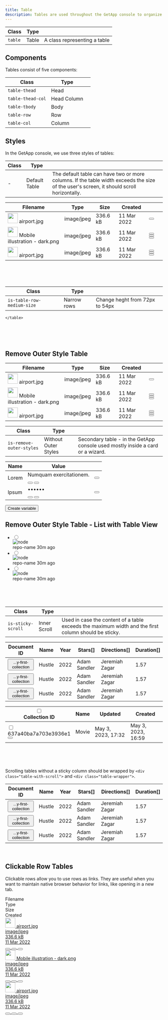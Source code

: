 ```yaml
---
title: Table
description: Tables are used throughout the GetApp console to organize and display data.
---
```


| Class   | Type  |                              |
| ------- | ----- | ---------------------------- |
| `table` | Table | A class representing a table |

## Components

Tables consist of five components:

| Class             | Type        |     |
| ----------------- | ----------- | --- |
| `table-thead`     | Head        |     |
| `table-thead-col` | Head Column |     |
| `table-tbody`     | Body        |     |
| `table-row`       | Row         |     |
| `table-col`       | Column      |     |

## Styles

In the GetApp console, we use three styles of tables:

| Class | Type          |                                                                                                                                          |
| ----- | ------------- | ---------------------------------------------------------------------------------------------------------------------------------------- |
| -     | Default Table | The default table can have two or more columns. If the table width exceeds the size of the user's screen, it should scroll horizontally. |

<Preview center>
<table class="table is-selected-columns-mobile">
    <thead class="table-thead">
    <tr class="table-row">
        <th class="table-thead-col"><span class="eyebrow-heading-3">Filename</span></th>
        <th class="table-thead-col is-only-desktop" style="--p-col-width:140">
            <span class="eyebrow-heading-3">Type</span>
        </th>
        <th class="table-thead-col is-only-desktop" style="--p-col-width:100">
            <span class="eyebrow-heading-3">Size</span>
        </th>
        <th class="table-thead-col is-only-desktop" style="--p-col-width:120">
            <span class="eyebrow-heading-3">Created</span>
        </th>
        <th class="table-thead-col" style="--p-col-width:40">
        </th>
    </tr>
    </thead>
    <tbody class="table-tbody">
    <tr class="table-row">
        <td class="table-col" data-title="Name">
            <div class="u-inline-flex u-cross-center u-gap-12">
                <span class="image">
                     <img
                             class="avatar"
                             width="32"
                             height="32"
                             src="https://unsplash.it/41"
                             alt=""
                     />
                </span>
                <span class="text u-break-word u-line-height-1-5">airport.jpg</span>
            </div>
        </td>
        <td class="table-col is-only-desktop" data-title="Type">
            <div class="tag"><span class="text">image/jpeg</span></div>
        </td>
        <td class="table-col is-only-desktop" data-title="Size">
            <span class="text">336.6 kB</span>
        </td>
        <td class="table-col is-only-desktop" data-title="Created">
            <time class="text">11 Mar 2022</time>
        </td>
        <td class="table-col u-overflow-visible">
              <button class="button is-text is-only-icon" aria-label="more options">
                <span class="icon-dots-horizontal" aria-hidden="true"></span>
            </button>
        </td>
    </tr>
    <tr class="table-row">
        <td class="table-col" data-title="Name">
            <div class="u-inline-flex u-cross-center u-gap-12">
                <span class="image">
                     <img
                             class="avatar"
                             width="32"
                             height="32"
                             src="https://unsplash.it/40"
                             alt=""
                     />
                </span>
                <span class="text u-break-word u-line-height-1-5">Mobile illustration - dark.png</span>
            </div>
        </td>
        <td class="table-col is-only-desktop" data-title="Type">
            <div class="tag"><span class="text">image/jpeg</span></div>
        </td>
        <td class="table-col is-only-desktop" data-title="Size">
            <span class="text">336.6 kB</span>
        </td>
        <td class="table-col is-only-desktop" data-title="Created">
            <time class="text">11 Mar 2022</time>
        </td>
        <td class="table-col">
            <div class="u-flex">
                <button class="button is-text is-only-icon u-hide" aria-label="refresh">
                    <span class="icon-refresh" aria-hidden="true"></span>
                </button>
                <button class="button is-text is-only-icon u-hide" aria-label="delete item">
                    <span class="icon-trash" aria-hidden="true"></span>
                </button>
                <button class="button is-text is-only-icon" aria-label="more options">
                    <span class="icon-dots-horizontal" aria-hidden="true"></span>
                </button>
            </div>
        </td>
    </tr>
    <tr class="table-row">
        <td class="table-col" data-title="Name">
            <div class="u-inline-flex u-cross-center u-gap-12">
                <span class="image">
                     <img
                             class="avatar"
                             width="32"
                             height="32"
                             src="https://unsplash.it/442"
                             alt=""
                     />
                </span>
                <span class="text u-break-word u-line-height-1-5">airport.jpg</span>
            </div>
        </td>
        <td class="table-col is-only-desktop" data-title="Type">
            <div class="tag"><span class="text">image/jpeg</span></div>
        </td>
        <td class="table-col is-only-desktop" data-title="Size">
            <span class="text">336.6 kB</span>
        </td>
        <td class="table-col is-only-desktop" data-title="Created">
            <time class="text">11 Mar 2022</time>
        </td>
        <td class="table-col">
            <div class="u-flex">
                <button class="button is-text is-only-icon u-hide" aria-label="refresh">
                    <span class="icon-refresh" aria-hidden="true"></span>
                </button>
                <button class="button is-text is-only-icon u-hide" aria-label="delete item">
                    <span class="icon-trash" aria-hidden="true"></span>
                </button>
                <button class="button is-text is-only-icon" aria-label="more options">
                    <span class="icon-dots-horizontal" aria-hidden="true"></span>
                </button>
            </div>
        </td>
    </tr>
    </tbody>

</table>
</Preview><br /><br /><br />

| Class                      | Type                 |                                                                                  |
| -------------------------- | -------------------- | -------------------------------------------------------------------------------- |
| `is-table-row-medium-size` | Narrow rows          | Change heght from 72px to 54px                                                   |

<Preview center>
    <table class="table is-table-row-medium-size">
        <thead class="table-thead">
        <tr class="table-row">
            <th class="table-thead-col"><span class="eyebrow-heading-3">Filename</span></th>
            <th class="table-thead-col is-only-desktop" style="--p-col-width:140">
                <span class="eyebrow-heading-3">Type</span>
            </th>
            <th class="table-thead-col is-only-desktop" style="--p-col-width:100">
                <span class="eyebrow-heading-3">Size</span>
            </th>
            <th class="table-thead-col is-only-desktop" style="--p-col-width:120">
                <span class="eyebrow-heading-3">Created</span>
            </th>
            <th class="table-thead-col" style="--p-col-width:40">
            </th>
        </tr>
        </thead>
        <tbody class="table-tbody">
        <tr class="table-row">
            <td class="table-col" data-title="Name">
                <div class="u-inline-flex u-cross-center u-gap-12">
                <span class="image">
                     <img
                         class="avatar"
                         width="32"
                         height="32"
                         src="https://unsplash.it/41"
                         alt=""
                     />
                </span>
                    <span class="text u-break-word u-line-height-1-5">airport.jpg</span>
                </div>
            </td>
            <td class="table-col is-only-desktop" data-title="Type">
                <div class="tag"><span class="text">image/jpeg</span></div>
            </td>
            <td class="table-col is-only-desktop" data-title="Size">
                <span class="text">336.6 kB</span>
            </td>
            <td class="table-col is-only-desktop" data-title="Created">
                <time class="text">11 Mar 2022</time>
            </td>
            <td class="table-col u-overflow-visible">
                <button class="button is-text is-only-icon" aria-label="more options">
                    <span class="icon-dots-horizontal" aria-hidden="true"></span>
                </button>
            </td>
        </tr>
        <tr class="table-row">
            <td class="table-col" data-title="Name">
                <div class="u-inline-flex u-cross-center u-gap-12">
                <span class="image">
                     <img
                         class="avatar"
                         width="32"
                         height="32"
                         src="https://unsplash.it/40"
                         alt=""
                     />
                </span>
                    <span class="text u-break-word u-line-height-1-5">Mobile illustration - dark.png</span>
                </div>
            </td>
            <td class="table-col is-only-desktop" data-title="Type">
                <div class="tag"><span class="text">image/jpeg</span></div>
            </td>
            <td class="table-col is-only-desktop" data-title="Size">
                <span class="text">336.6 kB</span>
            </td>
            <td class="table-col is-only-desktop" data-title="Created">
                <time class="text">11 Mar 2022</time>
            </td>
            <td class="table-col">
                <div class="u-flex">
                    <button class="button is-text is-only-icon u-hide" aria-label="refresh">
                        <span class="icon-refresh" aria-hidden="true"></span>
                    </button>
                    <button class="button is-text is-only-icon u-hide" aria-label="delete item">
                        <span class="icon-trash" aria-hidden="true"></span>
                    </button>
                    <button class="button is-text is-only-icon" aria-label="more options">
                        <span class="icon-dots-horizontal" aria-hidden="true"></span>
                    </button>
                </div>
            </td>
        </tr>
        <tr class="table-row">
            <td class="table-col" data-title="Name">
                <div class="u-inline-flex u-cross-center u-gap-12">
                <span class="image">
                     <img
                         class="avatar"
                         width="32"
                         height="32"
                         src="https://unsplash.it/442"
                         alt=""
                     />
                </span>
                    <span class="text u-break-word u-line-height-1-5">airport.jpg</span>
                </div>
            </td>
            <td class="table-col is-only-desktop" data-title="Type">
                <div class="tag"><span class="text">image/jpeg</span></div>
            </td>
            <td class="table-col is-only-desktop" data-title="Size">
                <span class="text">336.6 kB</span>
            </td>
            <td class="table-col is-only-desktop" data-title="Created">
                <time class="text">11 Mar 2022</time>
            </td>
            <td class="table-col">
                <div class="u-flex">
                    <button class="button is-text is-only-icon u-hide" aria-label="refresh">
                        <span class="icon-refresh" aria-hidden="true"></span>
                    </button>
                    <button class="button is-text is-only-icon u-hide" aria-label="delete item">
                        <span class="icon-trash" aria-hidden="true"></span>
                    </button>
                    <button class="button is-text is-only-icon" aria-label="more options">
                        <span class="icon-dots-horizontal" aria-hidden="true"></span>
                    </button>
                </div>
            </td>
        </tr>
        </tbody>

    </table>
</Preview><br /><br /><br />

## Remove Outer Style Table

| Class                    | Type                 |                                                                                  |
| ------------------------ | -------------------- | -------------------------------------------------------------------------------- |
| `is-remove-outer-styles` | Without Outer Styles | Secondary table - in the GetApp console used mostly inside a card or a wizard. |

<Preview center>
  <section class="card">
    <table class="table is-remove-outer-styles">
      <thead class="table-thead">
        <tr class="table-row">
          <th class="table-thead-col">
            <span class="eyebrow-heading-3">Name</span>
          </th>
          <th class="table-thead-col">
            <span class="eyebrow-heading-3">Value</span>
          </th>
          <th class="table-thead-col" style="--p-col-width:40"></th>
        </tr>
      </thead>
      <tbody class="table-tbody">
        <tr class="table-row">
          <td class="table-col" data-title="Name">
            <span class="text">Lorem</span>
          </td>
          <td class="table-col u-overflow-visible" data-title="value">
            <div class="interactive-text-output">
              <span class="text">Numquam exercitationem.</span>
              <div class="u-flex u-cross-child-start u-gap-8">
                <button
                  class="interactive-text-output-button"
                  aria-label="show hidden text"
                >
                  <span class="icon-eye-off" aria-hidden="true"></span>
                </button>
                <button
                  class="interactive-text-output-button"
                  aria-label="copy text"
                >
                  <span class="icon-duplicate" aria-hidden="true"></span>
                </button>
              </div>
            </div>
          </td>
          <td class="table-col u-overflow-visible" data-title="options">
            <button
              class="button is-text is-only-icon"
              aria-label="more options"
            >
              <span class="icon-dots-horizontal" aria-hidden="true"></span>
            </button>
          </td>
        </tr>
        <tr class="table-row">
          <td class="table-col" data-title="Name">
            <span class="text">Ipsum</span>
          </td>
          <td class="table-col u-overflow-visible" data-title="value">
            <div class="interactive-text-output">
              <span class="text">••••••</span>
              <div class="u-flex u-cross-child-start u-gap-8">
                <button
                  class="interactive-text-output-button"
                  aria-label="show hidden text"
                >
                  <span class="icon-eye" aria-hidden="true"></span>
                </button>
                <button
                  class="interactive-text-output-button"
                  aria-label="copy text"
                >
                  <span class="icon-duplicate" aria-hidden="true"></span>
                </button>
              </div>
            </div>
          </td>
          <td class="table-col u-overflow-visible" data-title="options">
            <button
              class="button is-text is-only-icon"
              aria-label="more options"
            >
              <span class="icon-dots-horizontal" aria-hidden="true"></span>
            </button>
          </td>
        </tr>
      </tbody>
    </table>
    <div class="u-flex u-margin-block-start-16">
      <button class="button is-text u-padding-inline-0" type="button">
        <span class="icon-plus" aria-hidden="true"></span>
        <span class="text">Create variable</span>
      </button>
    </div>
  </section>
</Preview>

## Remove Outer Style Table - List with Table View

<Preview center>
    <section class="card">
        <ul class="table is-remove-outer-styles u-sep-block-start">
            <li class="table-row">
                <label class="table-col u-cursor-pointer">
                    <div class="u-flex u-cross-center u-gap-8">
                        <input class="is-small u-margin-inline-end-8" type="radio" name="a" />
                        <div class="avatar is-size-x-small">
                            <img src="/assets/node.234c8244.svg" alt="node" />
                        </div>
                        <div class="u-flex u-gap-8">
                            <span class="text">repo-name</span>
                            <time class="u-color-text-gray" datetime="2011-11-18T14:54:39.929">30m ago</time>
                        </div>
                    </div>
                </label>
            </li>
            <li class="table-row">
                <label class="table-col u-cursor-pointer">
                    <div class="u-flex u-cross-center u-gap-8">
                        <input class="is-small u-margin-inline-end-8" type="radio" name="a" />
                        <div class="avatar is-size-x-small">
                            <img src="/assets/node.234c8244.svg" alt="node" />
                        </div>
                        <div class="u-flex u-gap-8">
                            <span class="text">repo-name</span>
                            <time class="u-color-text-gray" datetime="2011-11-18T14:54:39.929">30m ago</time>
                        </div>
                    </div>
                </label>
            </li>
            <li class="table-row">
                <label class="table-col u-cursor-pointer">
                    <div class="u-flex u-cross-center u-gap-8">
                        <input class="is-small u-margin-inline-end-8" type="radio" name="a" />
                        <div class="avatar is-size-x-small">
                            <img src="/assets/node.234c8244.svg" alt="node" />
                        </div>
                        <div class="u-flex u-gap-8">
                            <span class="text">repo-name</span>
                            <time class="u-color-text-gray" datetime="2011-11-18T14:54:39.929">30m ago</time>
                        </div>
                    </div>
                </label>
            </li>
        </ul>
    </section>
</Preview>
<br />
<br />
<br />




| Class              | Type         |                                                                                                      |
| ------------------ | ------------ | ---------------------------------------------------------------------------------------------------- |
| `is-sticky-scroll` | Inner Scroll | Used in case the content of a table exceeds the maximum width and the first column should be sticky. |

<Preview center>
  <div class="table-with-scroll">
    <div class="table-wrapper">
      <table class="table is-sticky-scroll">
        <thead class="table-thead">
          <tr class="table-row">
            <th class="table-thead-col" style="--p-col-width:230">
              <span class="eyebrow-heading-3">Document ID</span>
            </th>
            <th class="table-thead-col" style="--p-col-width:185">
              <span class="eyebrow-heading-3">Name</span>
            </th>
            <th class="table-thead-col" style="--p-col-width:185">
              <span class="eyebrow-heading-3">Year</span>
            </th>
            <th class="table-thead-col" style="--p-col-width:185">
              <span class="eyebrow-heading-3">Stars[]</span>
            </th>
            <th class="table-thead-col" style="--p-col-width:185">
              <span class="eyebrow-heading-3">Directions[]</span>
            </th>
            <th class="table-thead-col" style="--p-col-width:185">
              <span class="eyebrow-heading-3">Duration[]</span>
            </th>
          </tr>
        </thead>
        <tbody class="table-tbody">
          <tr class="table-row">
            <td class="table-col" data-title="Document ID">
              <button class="tag">
                <span class="icon-duplicate" aria-hidden="true"></span>
                <span class="text">...y-first-collection</span>
              </button>
            </td>
            <td class="table-col" data-title="Name">
              <span class="text">Hustle</span>
            </td>
            <td class="table-col" data-title="Year">
              <span class="text">2022</span>
            </td>
            <td class="table-col" data-title="Stars[]">
              <span class="text">Adam Sandler</span>
            </td>
            <td class="table-col" data-title="Directors[]">
              <span class="text">Jeremiah Zagar</span>
            </td>
            <td class="table-col" data-title="Duration[]">
              <span class="text">1.57</span>
            </td>
          </tr>
          <tr class="table-row">
            <td class="table-col" data-title="Document ID">
              <button class="tag">
                <span class="icon-duplicate" aria-hidden="true"></span>
                <span class="text">...y-first-collection</span>
              </button>
            </td>
            <td class="table-col" data-title="Name">
              <span class="text">Hustle</span>
            </td>
            <td class="table-col" data-title="Year">
              <span class="text">2022</span>
            </td>
            <td class="table-col" data-title="Stars[]">
              <span class="text">Adam Sandler</span>
            </td>
            <td class="table-col" data-title="Directors[]">
              <span class="text">Jeremiah Zagar</span>
            </td>
            <td class="table-col" data-title="Duration[]">
              <span class="text">1.57</span>
            </td>
          </tr>
          <tr class="table-row">
            <td class="table-col" data-title="Document ID">
              <button class="tag">
                <span class="icon-duplicate" aria-hidden="true"></span>
                <span class="text">...y-first-collection</span>
              </button>
            </td>
            <td class="table-col" data-title="Name">
              <span class="text">Hustle</span>
            </td>
            <td class="table-col" data-title="Year">
              <span class="text">2022</span>
            </td>
            <td class="table-col" data-title="Stars[]">
              <span class="text">Adam Sandler</span>
            </td>
            <td class="table-col" data-title="Directors[]">
              <span class="text">Jeremiah Zagar</span>
            </td>
            <td class="table-col" data-title="Duration[]">
              <span class="text">1.57</span>
            </td>
          </tr>
        </tbody>
      </table>
    </div>
  </div>
</Preview>

<Preview noFlex>
    <div class="table-with-scroll">
        <div class="table-wrapper">
            <table class="table is-sticky-scroll">
                <thead class="table-thead">
                <tr class="table-row">
                    <th class="table-thead-col" style="">
                        <div class="u-flex u-cross-center u-gap-16">
                            <label class="u-flex u-cross-center u-cursor-pointer" aria-label="select/deselect all visible item on table">
                                <div class="u-padding-16 u-margin-16-negative">
                                    <input type="checkbox" />
                                </div>
                            </label>
                            <span class="eyebrow-heading-3">Collection ID</span>
                        </div>
                    </th>
                    <th class="table-thead-col" style="">
                        <span class="eyebrow-heading-3">Name</span>
                    </th>
                    <th class="table-thead-col" style="">
                        <span class="eyebrow-heading-3">Updated</span>
                    </th>
                    <th class="table-thead-col" style="--p-col-width:185">
                        <span class="eyebrow-heading-3">Created</span>
                    </th>
                </tr>
                </thead>
                <tbody class="table-tbody">
                <tr class="table-row">
                    <td class="table-col" data-title="Collection ID">
                        <div class="u-flex u-cross-center u-gap-16">
                            <label class="u-flex u-cursor-pointer">
                                <div class="u-padding-16 u-margin-16-negative">
                                    <input type="checkbox" aria-label="select item that start in: 637a4"  />
                                </div>
                            </label>
                            <div
                                class="interactive-text-output is-buttons-on-top u-padding-inline-end-12 u-max-width-250"
                            >
                                <div class="text u-trim">637a40ba7a703e3936e1</div>
                                <div class="interactive-text-output-buttons">
                                    <button
                                        class="interactive-text-output-button is-hidden"
                                        aria-label="copy text"
                                    >
                                        <span class="icon-duplicate" aria-hidden="true"></span>
                                    </button>
                                </div>
                            </div>
                        </div>
                    </td>
                    <td class="table-col" data-title="Name">
                        <span class="text">Movie</span>
                    </td>
                    <td class="table-col" data-title="Updated">
                        <time class="text">May 3, 2023, 17:32</time>
                    </td>
                    <td class="table-col" data-title="Created">
                        <time class="text">May 3, 2023, 16:59</time>
                    </td>
                </tr>
                </tbody>
            </table>
        </div>
    </div>
</Preview>

<br />
<br />
<br />

Scrolling tables without a sticky column should be wrapped by `<div class="table-with-scroll">` and `<div class="table-wrapper">`.<br />

<Preview center>
  <div class="table-with-scroll">
    <div class="table-wrapper">
      <table class="table">
        <thead class="table-thead">
          <tr class="table-row">
            <th class="table-thead-col" style="--p-col-width:230">
              <span class="eyebrow-heading-3">Document ID</span>
            </th>
            <th class="table-thead-col" style="--p-col-width:185">
              <span class="eyebrow-heading-3">Name</span>
            </th>
            <th class="table-thead-col" style="--p-col-width:185">
              <span class="eyebrow-heading-3">Year</span>
            </th>
            <th class="table-thead-col" style="--p-col-width:185">
              <span class="eyebrow-heading-3">Stars[]</span>
            </th>
            <th class="table-thead-col" style="--p-col-width:185">
              <span class="eyebrow-heading-3">Directions[]</span>
            </th>
            <th class="table-thead-col" style="--p-col-width:185">
              <span class="eyebrow-heading-3">Duration[]</span>
            </th>
          </tr>
        </thead>
        <tbody class="table-tbody">
          <tr class="table-row">
            <td class="table-col" data-title="Document ID">
              <button class="tag">
                <span class="icon-duplicate" aria-hidden="true"></span>
                <span class="text">...y-first-collection</span>
              </button>
            </td>
            <td class="table-col" data-title="Name">
              <span class="text">Hustle</span>
            </td>
            <td class="table-col" data-title="Year">
              <span class="text">2022</span>
            </td>
            <td class="table-col" data-title="Stars[]">
              <span class="text">Adam Sandler</span>
            </td>
            <td class="table-col" data-title="Directors[]">
              <span class="text">Jeremiah Zagar</span>
            </td>
            <td class="table-col" data-title="Duration[]">
              <span class="text">1.57</span>
            </td>
          </tr>
          <tr class="table-row">
            <td class="table-col" data-title="Document ID">
              <button class="tag">
                <span class="icon-duplicate" aria-hidden="true"></span>
                <span class="text">...y-first-collection</span>
              </button>
            </td>
            <td class="table-col" data-title="Name">
              <span class="text">Hustle</span>
            </td>
            <td class="table-col" data-title="Year">
              <span class="text">2022</span>
            </td>
            <td class="table-col" data-title="Stars[]">
              <span class="text">Adam Sandler</span>
            </td>
            <td class="table-col" data-title="Directors[]">
              <span class="text">Jeremiah Zagar</span>
            </td>
            <td class="table-col" data-title="Duration[]">
              <span class="text">1.57</span>
            </td>
          </tr>
          <tr class="table-row">
            <td class="table-col" data-title="Document ID">
              <button class="tag">
                <span class="icon-duplicate" aria-hidden="true"></span>
                <span class="text">...y-first-collection</span>
              </button>
            </td>
            <td class="table-col" data-title="Name">
              <span class="text">Hustle</span>
            </td>
            <td class="table-col" data-title="Year">
              <span class="text">2022</span>
            </td>
            <td class="table-col" data-title="Stars[]">
              <span class="text">Adam Sandler</span>
            </td>
            <td class="table-col" data-title="Directors[]">
              <span class="text">Jeremiah Zagar</span>
            </td>
            <td class="table-col" data-title="Duration[]">
              <span class="text">1.57</span>
            </td>
          </tr>
        </tbody>
      </table>
    </div>
  </div>
</Preview>
<br />

## Clickable Row Tables

Clickable rows allow you to use rows as links. They are useful when you want to maintain native browser behavior for links, like opening in a new tab.

<Preview center>
  <div class="table" role="table">
    <div class="table-thead" role="rowheader">
      <div class="table-row" role="row">
        <div class="table-thead-col" role="columnheader">
          <span class="eyebrow-heading-3">Filename</span>
        </div>
        <div
          class="table-thead-col is-only-desktop"
          role="columnheader"
          style="--p-col-width:140"
        >
          <span class="eyebrow-heading-3">Type</span>
        </div>
        <div
          class="table-thead-col is-only-desktop"
          role="columnheader"
          style="--p-col-width:100"
        >
          <span class="eyebrow-heading-3">Size</span>
        </div>
        <div
          class="table-thead-col is-only-desktop"
          role="columnheader"
          style="--p-col-width:120"
        >
          <span class="eyebrow-heading-3">Created</span>
        </div>
        <div
          class="table-thead-col"
          role="columnheader"
          style="--p-col-width:40"
        ></div>
      </div>
    </div>
    <div class="table-tbody" role="rowgroup">
      <a class="table-row" role="row" href="#">
        <div class="table-col" role="cell" data-title="Name">
          <div class="u-inline-flex u-cross-center u-gap-12">
            <span class="image">
              <img
                class="avatar"
                width="32"
                height="32"
                src="https://unsplash.it/40"
                alt=""
              />
            </span>
            <span class="text u-break-word u-line-height-1-5">airport.jpg</span>
          </div>
        </div>
        <div class="table-col is-only-desktop" role="cell" data-title="Type">
          <div class="tag">
            <span class="text">image/jpeg</span>
          </div>
        </div>
        <div class="table-col is-only-desktop" role="cell" data-title="Size">
          <span class="text">336.6 kB</span>
        </div>
        <div class="table-col is-only-desktop" role="cell" data-title="Created">
          <time class="text">11 Mar 2022</time>
        </div>
        <div class="table-col" role="cell" date-title="Options">
          <div class="u-flex">
            <button
              class="button is-text is-only-icon u-hide"
              aria-label="refresh"
            >
              <span class="icon-refresh" aria-hidden="true"></span>
            </button>
            <button
              class="button is-text is-only-icon u-hide"
              aria-label="delete item"
            >
              <span class="icon-trash" aria-hidden="true"></span>
            </button>
            <button
              class="button is-text is-only-icon"
              aria-label="more options"
            >
              <span class="icon-dots-horizontal" aria-hidden="true"></span>
            </button>
          </div>
        </div>
      </a>
      <a class="table-row" role="row" href="#">
        <div class="table-col" role="cell" data-title="Name">
          <div class="u-inline-flex u-cross-center u-gap-12">
            <span class="image">
              <img
                class="avatar"
                width="32"
                height="32"
                src="https://unsplash.it/40"
                alt=""
              />
            </span>
            <span class="text u-break-word u-line-height-1-5">
              Mobile illustration - dark.png
            </span>
          </div>
        </div>
        <div class="table-col is-only-desktop" role="cell" data-title="Type">
          <div class="tag">
            <span class="text">image/jpeg</span>
          </div>
        </div>
        <div class="table-col is-only-desktop" role="cell" data-title="Size">
          <span class="text">336.6 kB</span>
        </div>
        <div class="table-col is-only-desktop" role="cell" data-title="Created">
          <time class="text">11 Mar 2022</time>
        </div>
        <div class="table-col" role="cell" date-title="Options">
          <div class="u-flex">
            <button
              class="button is-text is-only-icon u-hide"
              aria-label="refresh"
            >
              <span class="icon-refresh" aria-hidden="true"></span>
            </button>
            <button
              class="button is-text is-only-icon u-hide"
              aria-label="delete item"
            >
              <span class="icon-trash" aria-hidden="true"></span>
            </button>
            <button
              class="button is-text is-only-icon"
              aria-label="more options"
            >
              <span class="icon-dots-horizontal" aria-hidden="true"></span>
            </button>
          </div>
        </div>
      </a>
      <a class="table-row" role="row" href="#">
        <div class="table-col" role="cell" data-title="Name">
          <div class="u-inline-flex u-cross-center u-gap-12">
            <span class="image">
              <img
                class="avatar"
                width="32"
                height="32"
                src="https://unsplash.it/39"
                alt=""
              />
            </span>
            <span class="text u-break-word u-line-height-1-5">airport.jpg</span>
          </div>
        </div>
        <div class="table-col is-only-desktop" role="cell" data-title="Type">
          <div class="tag">
            <span class="text">image/jpeg</span>
          </div>
        </div>
        <div class="table-col is-only-desktop" role="cell" data-title="Size">
          <span class="text">336.6 kB</span>
        </div>
        <div class="table-col is-only-desktop" role="cell" data-title="Created">
          <time class="text">11 Mar 2022</time>
        </div>
        <div class="table-col" role="cell" date-title="Options">
          <div class="u-flex">
            <button
              class="button is-text is-only-icon u-hide"
              aria-label="refresh"
            >
              <span class="icon-refresh" aria-hidden="true"></span>
            </button>
            <button
              class="button is-text is-only-icon u-hide"
              aria-label="delete item"
            >
              <span class="icon-trash" aria-hidden="true"></span>
            </button>
            <button
              class="button is-text is-only-icon"
              aria-label="more options"
            >
              <span class="icon-dots-horizontal" aria-hidden="true"></span>
            </button>
          </div>
        </div>
      </a>
    </div>
  </div>
</Preview>
